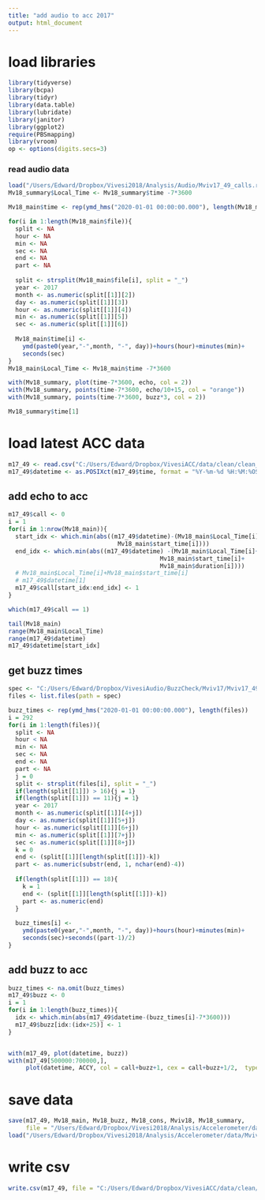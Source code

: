 ```yaml
---
title: "add audio to acc 2017"
output: html_document
---
```


# load libraries
```r
library(tidyverse)
library(bcpa)
library(tidyr)
library(data.table)
library(lubridate)
library(janitor)
library(ggplot2)
require(PBSmapping)
library(vroom)
op <- options(digits.secs=3)
```

### read audio data
```r
load("/Users/Edward/Dropbox/Vivesi2018/Analysis/Audio/Mviv17_49_calls.robj")
Mv18_summary$Local_Time <- Mv18_summary$time -7*3600

Mv18_main$time <- rep(ymd_hms("2020-01-01 00:00:00.000"), length(Mv18_main$file))

for(i in 1:length(Mv18_main$file)){
  split <- NA
  hour <- NA 
  min <- NA
  sec <- NA
  end <- NA
  part <- NA
  
  split <- strsplit(Mv18_main$file[i], split = "_")
  year <- 2017
  month <- as.numeric(split[[1]][2])
  day <- as.numeric(split[[1]][3])
  hour <- as.numeric(split[[1]][4])
  min <- as.numeric(split[[1]][5])
  sec <- as.numeric(split[[1]][6])
  
  Mv18_main$time[i] <- 
    ymd(paste0(year,"-",month, "-", day))+hours(hour)+minutes(min)+
    seconds(sec)
}
Mv18_main$Local_Time <- Mv18_main$time -7*3600

with(Mv18_summary, plot(time-7*3600, echo, col = 2))
with(Mv18_summary, points(time-7*3600, echo/10+15, col = "orange"))
with(Mv18_summary, points(time-7*3600, buzz*3, col = 2))

Mv18_summary$time[1]
```


# load latest ACC data
```r
m17_49 <- read.csv("C:/Users/Edward/Dropbox/VivesiACC/data/clean/clean_ACC_Mviv17_49.csv")
m17_49$datetime <- as.POSIXct(m17_49$time, format = "%Y-%m-%d %H:%M:%OS", tz = "UTC")

```

## add echo to acc
```r
m17_49$call <- 0
i = 1
for(i in 1:nrow(Mv18_main)){
  start_idx <- which.min(abs((m17_49$datetime)-(Mv18_main$Local_Time[i]+
                               Mv18_main$start_time[i])))
  end_idx <- which.min(abs((m17_49$datetime) -(Mv18_main$Local_Time[i]+
                                           Mv18_main$start_time[i]+
                                           Mv18_main$duration[i])))
  # Mv18_main$Local_Time[i]+Mv18_main$start_time[i]
  # m17_49$datetime[1]
  m17_49$call[start_idx:end_idx] <- 1
}

which(m17_49$call == 1)

tail(Mv18_main)
range(Mv18_main$Local_Time)
range(m17_49$datetime)
m17_49$datetime[start_idx]
```

## get buzz times
```r
spec <- "C:/Users/Edward/Dropbox/VivesiAudio/BuzzCheck/Mviv17/Mviv17_49/Buzz/"
files <- list.files(path = spec)

buzz_times <- rep(ymd_hms("2020-01-01 00:00:00.000"), length(files))
i = 292     
for(i in 1:length(files)){
  split <- NA
  hour < NA 
  min <- NA
  sec <- NA
  end <- NA
  part <- NA
  j = 0
  split <- strsplit(files[i], split = "_")
  if(length(split[[1]]) > 16){j = 1}
  if(length(split[[1]]) == 11){j = 1}
  year <- 2017
  month <- as.numeric(split[[1]][4+j])
  day <- as.numeric(split[[1]][5+j])
  hour <- as.numeric(split[[1]][6+j])
  min <- as.numeric(split[[1]][7+j])
  sec <- as.numeric(split[[1]][8+j])
  k = 0
  end <- (split[[1]][length(split[[1]])-k])
  part <- as.numeric(substr(end, 1, nchar(end)-4))
  
  if(length(split[[1]]) == 18){
    k = 1
    end <- (split[[1]][length(split[[1]])-k])
    part <- as.numeric(end)
  }
  
  buzz_times[i] <- 
    ymd(paste0(year,"-",month, "-", day))+hours(hour)+minutes(min)+
    seconds(sec)+seconds((part-1)/2)
}
```

## add buzz to acc
```r
buzz_times <- na.omit(buzz_times)
m17_49$buzz <- 0
i = 1
for(i in 1:length(buzz_times)){
  idx <- which.min(abs(m17_49$datetime-(buzz_times[i]-7*3600)))
  m17_49$buzz[idx:(idx+25)] <- 1
}


with(m17_49, plot(datetime, buzz))
with(m17_49[500000:700000,], 
     plot(datetime, ACCY, col = call+buzz+1, cex = call+buzz+1/2,  type = "o", pch = 16))

```

# save data
```r
save(m17_49, Mv18_main, Mv18_buzz, Mv18_cons, Mviv18, Mv18_summary, 
     file = "/Users/Edward/Dropbox/Vivesi2018/Analysis/Accelerometer/data/Mviv17_49_complete.robj")
load("/Users/Edward/Dropbox/Vivesi2018/Analysis/Accelerometer/data/Mviv17_49_complete.robj")

```

# write csv
```r
write.csv(m17_49, file = "C:/Users/Edward/Dropbox/VivesiACC/data/clean/Audio/Mviv17_49_ACC_Call.csv")
```

